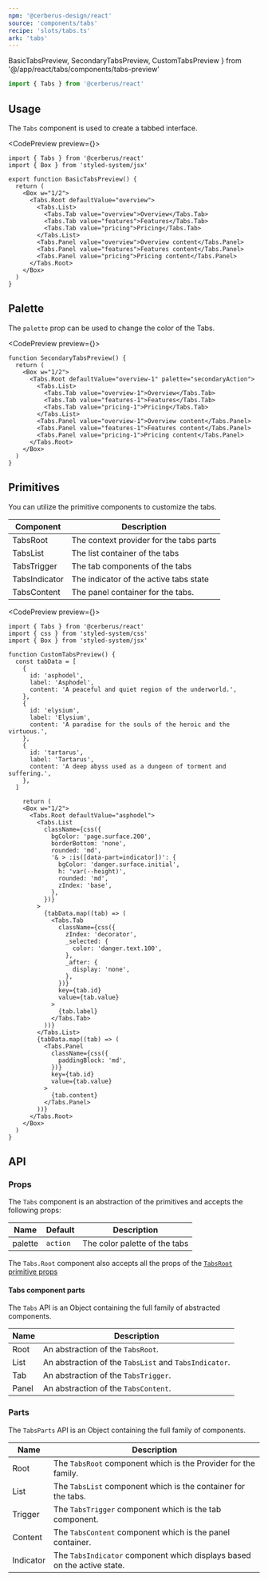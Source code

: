 ```yaml
---
npm: '@cerberus-design/react'
source: 'components/tabs'
recipe: 'slots/tabs.ts'
ark: 'tabs'
---
```


  BasicTabsPreview,
  SecondaryTabsPreview,
  CustomTabsPreview
} from '@/app/react/tabs/components/tabs-preview'

```ts
import { Tabs } from '@cerberus/react'
```

## Usage

The `Tabs` component is used to create a tabbed interface.

<CodePreview preview={<BasicTabsPreview />}>
```tsx title="Basic demo"
import { Tabs } from '@cerberus/react'
import { Box } from 'styled-system/jsx'

export function BasicTabsPreview() {
  return (
    <Box w="1/2">
      <Tabs.Root defaultValue="overview">
        <Tabs.List>
          <Tabs.Tab value="overview">Overview</Tabs.Tab>
          <Tabs.Tab value="features">Features</Tabs.Tab>
          <Tabs.Tab value="pricing">Pricing</Tabs.Tab>
        </Tabs.List>
        <Tabs.Panel value="overview">Overview content</Tabs.Panel>
        <Tabs.Panel value="features">Features content</Tabs.Panel>
        <Tabs.Panel value="pricing">Pricing content</Tabs.Panel>
      </Tabs.Root>
    </Box>
  )
}
```
</CodePreview>

## Palette

The `palette` prop can be used to change the color of the Tabs.

<CodePreview preview={<SecondaryTabsPreview />}>
```tsx title="tabs.tsx" {4}
function SecondaryTabsPreview() {
  return (
    <Box w="1/2">
      <Tabs.Root defaultValue="overview-1" palette="secondaryAction">
        <Tabs.List>
          <Tabs.Tab value="overview-1">Overview</Tabs.Tab>
          <Tabs.Tab value="features-1">Features</Tabs.Tab>
          <Tabs.Tab value="pricing-1">Pricing</Tabs.Tab>
        </Tabs.List>
        <Tabs.Panel value="overview-1">Overview content</Tabs.Panel>
        <Tabs.Panel value="features-1">Features content</Tabs.Panel>
        <Tabs.Panel value="pricing-1">Pricing content</Tabs.Panel>
      </Tabs.Root>
    </Box>
  )
}
```
</CodePreview>

## Primitives

You can utilize the primitive components to customize the tabs.

| Component | Description |
| --------- | ----------- |
| TabsRoot    | The context provider for the tabs parts |
| TabsList   | The list container of the tabs |
| TabsTrigger   | The tab components of the tabs |
| TabsIndicator   | The indicator of the active tabs state |
| TabsContent | The panel container for the tabs. |

<CodePreview preview={<CustomTabsPreview />}>
```tsx title="tabs.tsx"
import { Tabs } from '@cerberus/react'
import { css } from 'styled-system/css'
import { Box } from 'styled-system/jsx'

function CustomTabsPreview() {
  const tabData = [
    {
      id: 'asphodel',
      label: 'Asphodel',
      content: 'A peaceful and quiet region of the underworld.',
    },
    {
      id: 'elysium',
      label: 'Elysium',
      content: 'A paradise for the souls of the heroic and the virtuous.',
    },
    {
      id: 'tartarus',
      label: 'Tartarus',
      content: 'A deep abyss used as a dungeon of torment and suffering.',
    },
  ]

    return (
    <Box w="1/2">
      <Tabs.Root defaultValue="asphodel">
        <Tabs.List
          className={css({
            bgColor: 'page.surface.200',
            borderBottom: 'none',
            rounded: 'md',
            '& > :is([data-part=indicator])': {
              bgColor: 'danger.surface.initial',
              h: 'var(--height)',
              rounded: 'md',
              zIndex: 'base',
            },
          })}
        >
          {tabData.map((tab) => (
            <Tabs.Tab
              className={css({
                zIndex: 'decorator',
                _selected: {
                  color: 'danger.text.100',
                },
                _after: {
                  display: 'none',
                },
              })}
              key={tab.id}
              value={tab.value}
            >
              {tab.label}
            </Tabs.Tab>
          ))}
        </Tabs.List>
        {tabData.map((tab) => (
          <Tabs.Panel
            className={css({
              paddingBlock: 'md',
            })}
            key={tab.id}
            value={tab.value}
          >
            {tab.content}
          </Tabs.Panel>
        ))}
      </Tabs.Root>
    </Box>
  )
}
```
</CodePreview>

## API

### Props

The `Tabs` component is an abstraction of the primitives and accepts the following props:

| Name     | Default | Description                                            |
| -------- | ------- | ------------------------------------------------------ |
| palette     |  `action`   | The color palette of the tabs                   |

The `Tabs.Root` component also accepts all the props of the [`TabsRoot` primitive props](https://ark-ui.com/react/docs/components/tabs#api-reference)

#### Tabs component parts

The `Tabs` API is an Object containing the full family of abstracted components.

<NoteAdmonition description="Although the Tabs API is similar to the TabsParts, it returns abstractions of the primitives. The TabsParts return the primitives only." />

| Name     | Description                            |
| -------- | -------------------------------------- |
| Root     | An abstraction of the `TabsRoot`.      |
| List     | An abstraction of the `TabsList` and `TabsIndicator`.      |
| Tab      | An abstraction of the `TabsTrigger`. |
| Panel    | An abstraction of the `TabsContent`. |

### Parts

The `TabsParts` API is an Object containing the full family of components.

<NoteAdmonition description="It is best to only use the TabsParts if you are building a custom solution. Importing Object based components will ship every property it includes into your bundle, regardless if you use it or not." />

| Name     | Description                            |
| -------- | -------------------------------------- |
| Root     | The `TabsRoot` component which is the Provider for the family. |
| List     | The `TabsList` component which is the container for the tabs. |
| Trigger | The `TabsTrigger` component which is the tab component. |
| Content  | The `TabsContent` component which is the panel container. |
| Indicator  | The `TabsIndicator` component which displays based on the active state. |
